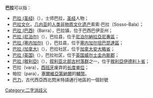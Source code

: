 '''巴拉'''可以指：
* [[巴拉_(圣经)|巴拉 (圣经)]]（{{link-en|Barak}}），士师巴拉，[[圣经|圣经]]人物；
* [[巴拉文化|巴拉文化]]，[[几内亚|几内亚]]的[[人类非物质文化遗产|人类非物质文化遗产]]索索·巴拉（Sosso-Bala）；
* [[巴拉_(巴西)|巴拉 (巴西)]]（Barra），巴拉镇，位于巴西巴伊亚州；
* [[巴拉_(尼泊尔)|巴拉 (尼泊尔)]]（{{link-en|Bara District}}），巴拉县，位于[[尼泊尔|尼泊尔]][[納拉亞尼專區|納拉亞尼專區]]；
* [[巴拉_(塞内加尔)|巴拉 (塞内加尔)]]（{{link-en|Bala Arrondissement}}），巴拉县，位于[[塞内加尔|塞内加尔]][[坦巴昆達區|坦巴昆達區]]；
* [[巴拉_(加拿大)|巴拉 (加拿大)]]（{{link-en|Bala, Ontario}}），巴拉社区，位于[[加拿大|加拿大]][[安大略省|安大略省]]；
* [[巴拉_(英国)|巴拉 (英国)]]（{{link-en|Bala, Gwynedd}}），巴拉社区，位于[[英国|英国]][[威尔士|威尔士]][[圭内斯|圭内斯郡]]；
* [[巴拉_(敘利亞)|巴拉 (敘利亞)]]（{{Lang-ar|بارة}}），[[叙利亚北部古村落群|叙利亚北部古村落群]]之一，位于[[敘利亞|敘利亞]][[伊德利卜省|伊德利卜省]]；
* 巴拉（vara），[[西班牙|西班牙]]废弃的[[长度单位|长度单位]]；
* 帕拉（para），[[塞爾維亞第納爾|塞爾維亞第納爾]]的[[輔幣|輔幣]]。
* [[巴力|巴力]]，古代西亞西北閃米特語通行地區的一個封號

[[Category:二字消歧义|Category:二字消歧义]]